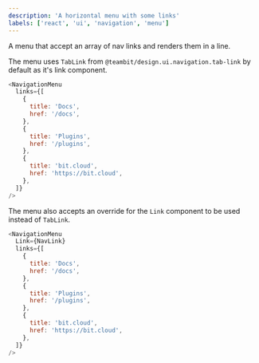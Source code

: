 ```yaml
---
description: 'A horizontal menu with some links'
labels: ['react', 'ui', 'navigation', 'menu']
---
```



A menu that accept an array of nav links and renders them in a line.

The menu uses `TabLink` from `@teambit/design.ui.navigation.tab-link` by default as it's link component.

```js live
<NavigationMenu
  links={[
    {
      title: 'Docs',
      href: '/docs',
    },
    {
      title: 'Plugins',
      href: '/plugins',
    },
    {
      title: 'bit.cloud',
      href: 'https://bit.cloud',
    },
  ]}
/>
```

The menu also accepts an override for the `Link` component to be used instead of `TabLink`.

```js live
<NavigationMenu
  Link={NavLink}
  links={[
    {
      title: 'Docs',
      href: '/docs',
    },
    {
      title: 'Plugins',
      href: '/plugins',
    },
    {
      title: 'bit.cloud',
      href: 'https://bit.cloud',
    },
  ]}
/>
```
